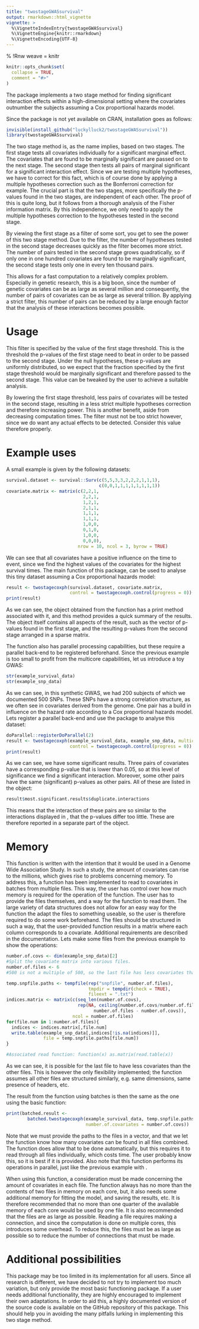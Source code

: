 ```yaml
---
title: "twostageGWASsurvival"
output: rmarkdown::html_vignette
vignette: >
  %\VignetteIndexEntry{twostageGWASsurvival}
  %\VignetteEngine{knitr::rmarkdown}
  %\VignetteEncoding{UTF-8}
---
```


% !Rnw weave = knitr

```r
knitr::opts_chunk$set(
  collapse = TRUE,
  comment = "#>"
)
```

The package implements a two stage method for finding significant interaction effects within a high-dimensional setting where the covariates outnumber the subjects assuming a Cox proportional hazards model.

Since the package is not yet available on CRAN, installation goes as follows:
  

```r
invisible(install_github("luckylluck2/twostageGWASsurvival"))
library(twostageGWASsurvival)
```



The two stage method is, as the name implies, based on two stages. The first stage tests all covariates individually for a significant marginal effect. The covariates that are found to be marginally significant are passed on to the next stage. The second stage then tests all pairs of marginal significant for a significant interaction effect. Since we are testing multiple hypotheses, we have to correct for this fact, which is of course done by applying a multiple hypotheses correction such as the Bonferroni correction for example. The crucial part is that the two stages, more specifically the p-values found in the two stages, are independent of each other. The proof of this is quite long, but it follows from a thorough analysis of the Fisher information matrix. By this independence, we only need to apply the multiple hypotheses correction to the hypotheses tested in the second stage.

By viewing the first stage as a filter of some sort, you get to see the power of this two stage method. Due to the filter, the number of hypotheses tested in the second stage decreases quickly as the filter becomes more strict. The number of pairs tested in the second stage grows quadratically, so if only one in one hundred covariates are found to be marginally significant, the second stage tests only one in every ten thousand pairs.

This allows for a fast computation to a relatively complex problem. Especially in genetic research, this is a big boon, since the number of genetic covariates can be as large as several million and consequently, the number of pairs of covariates can be as large as several trillion. By applying a strict filter, this number of pairs can be reduced by a large enough factor that the analysis of these interactions becomes possible.

# Usage

This filter is specified by the value of the first stage threshold. This is the threshold the p-values of the first stage need to beat in order to be passed to the second stage. Under the null hypotheses, these p-values are uniformly distributed, so we expect that the fraction specified by the first stage threshold would be marginally significant and therefore passed to the second stage. This value can be tweaked by the user to achieve a suitable analysis.

By lowering the first stage threshold, less pairs of covariates will be tested in the second stage, resulting in a less strict multiple hypotheses correction and therefore increasing power. This is another benefit, aside from decreasing computation times. The filter must not be too strict however, since we do want any actual effects to be detected. Consider this value therefore properly.

# Example uses

A small example is given by the following datasets:
  
```r
survival.dataset <- survival::Surv(c(5,5,3,3,2,2,2,1,1,1),
                                   c(0,0,1,1,1,1,1,1,1,1))
covariate.matrix <- matrix(c(2,2,1,
                             2,2,1,
                             1,2,1,
                             2,1,1,
                             1,1,1,
                             1,1,1,
                             1,0,0,
                             0,1,0,
                             1,0,0,
                             0,0,0),
                           nrow = 10, ncol = 3, byrow = TRUE)
```

We can see that all covariates have a positive influence on the time to event, since we find the highest values of the covariates for the highest survival times. The main function of this package, \code{twostagecoxph} can be used to analyse this tiny dataset assuming a Cox proportional hazards model:
  
```r
result <- twostagecoxph(survival.dataset, covariate.matrix,
                        control = twostagecoxph.control(progress = 0))
print(result)
```

As we can see, the object obtained from the function has a print method associated with it, and this method provides a quick summary of the results. The object itself contains all aspects of the result, such as the vector of p-values found in the first stage, and the resulting p-values from the second stage arranged in a sparse matrix.

The function also has parallel processing capabilities, but these require a parallel back-end to be registered beforehand. Since the previous example is too small to profit from the multicore capabilities, let us introduce a toy GWAS:
  
```r
str(example_survival_data)
str(example_snp_data)
```

As we can see, in this synthetic GWAS, we had 200 subjects of which we documented 500 SNPs. These SNPs have a strong correlation structure, as we often see in covariates derived from the genome. One pair has a build in influence on the hazard rate according to a Cox proportional hazards model. Lets register a parallel back-end and use the package to analyse this dataset:
  
```r
doParallel::registerDoParallel(2)
result <- twostagecoxph(example_survival_data, example_snp_data, multicore = TRUE,
                        control = twostagecoxph.control(progress = 0))
print(result)
```

As we can see, we have some significant results. Three pairs of covariates have a corresponding p-value that is lower than 0.05, so at this level of significance we find a significant interaction. Moreover, some other pairs have the same (significant) p-values as other pairs. All of these are listed in the \code{result} object:
  
```r
result$most.significant.results$duplicate.interactions
```

This means that the interaction of these pairs are so similar to the interactions displayed in \code{result}, that the p-values differ too little. These are therefore reported in a separate part of the object.

# Memory

This function is written with the intention that it would be used in a Genome Wide Association Study. In such a study, the amount of covariates can rise to the millions, which gives rise to problems concerning memory. To address this, a function has been implemented to read to covariates in batches from multiple files. This way, the user has control over how much memory is required for the operation of the function. The user has to provide the files themselves, and a way for the function to read them. The large variety of data structures does not allow for an easy way for the function the adapt the files to something useable, so the user is therefore required to do some work beforehand. The files should be structured in such a way, that the user-provided function results in a matrix where each column corresponds to a covariate. Additional requirements are described in the documentation. Lets make some files from the previous example to show the operations:
  
```r
number.of.covs <- dim(example_snp_data)[2]
#Split the covariate matrix into various files.
number.of.files <- 6 
#500 is not a multiple of 500, so the last file has less covariates than the other ones

temp.snpfile.paths <- tempfile(rep("snpfile", number.of.files),
                               tmpdir = tempdir(check = TRUE),
                               fileext = ".txt")
indices.matrix <- matrix(c(seq_len(number.of.covs),
                           rep(NA, ceiling(number.of.covs/number.of.files)*
                                 number.of.files - number.of.covs)),
                         ncol = number.of.files)
for(file.num in 1:number.of.files){
  indices <- indices.matrix[,file.num]
  write.table(example_snp_data[,indices[!is.na(indices)]], 
              file = temp.snpfile.paths[file.num])
}

#Associated read function: function(x) as.matrix(read.table(x))
```

As we can see, it is possible for the last file to have less covariates than the other files. This is however the only flexibility implemented; the function assumes all other files are structured similarly, e.g. same dimensions, same presence of headers, etc.

The result from the function using batches is then the same as the one using the basic function:
  
```r
print(batched.result <- 
        batched.twostagecoxph(example_survival_data, temp.snpfile.paths,
                              number.of.covariates = number.of.covs))
```

Note that we must provide the paths to the files in a vector, and that we let the function know how many covariates can be found in all files combined. The function does allow that to be done automatically, but this requires it to read through all files individually, which costs time. The user probably know this, so it is best if it is provided. Also note that this function performs its operations in parallel, just like the previous example with \code{multicore = TRUE}.

When using this function, a consideration must be made concerning the amount of covariates in each file. The function always has no more than the contents of two files in memory on each core, but, it also needs some additional memory for fitting the model, and saving the results, etc. It is therefore recommended that no more than one quarter of the available memory of each core would be used by one file. It is also recommended that the files are as large as possible. Reading a file requires making a connection, and since the computation is done on multiple cores, this introduces some overhead. To reduce this, the files must be as large as possible so to reduce the number of connections that must be made.

# Additional possibilities

This package may be too limited in its implementation for all users. Since all research is different, we have decided to not try to implement too much variation, but only provide the most basic functioning package. If a user needs additional functionality, they are highly encouraged to implement their own adaptations. In order to aid this, a highly documented version of the source code is available on the GitHub repository of this package. This should help you in avoiding the many pitfalls lurking in implementing this two stage method.
